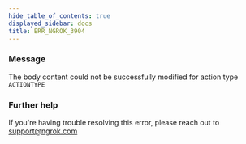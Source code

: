```yaml
---
hide_table_of_contents: true
displayed_sidebar: docs
title: ERR_NGROK_3904
---
```




### Message

The body content could not be successfully modified for action type `ACTIONTYPE`

<ErrorDetails error="err_ngrok_3904" />

### Further help

If you're having trouble resolving this error, please reach out to [support@ngrok.com](mailto:support@ngrok.com?subject=Help%20with%20ERR_NGROK_3904)
